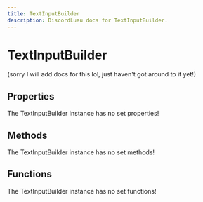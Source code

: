 ```yaml
---
title: TextInputBuilder
description: DiscordLuau docs for TextInputBuilder.
---
```

[//]: # (This file was automatically compiled through the Generator luau code under this repository)
[//]: # (if you want to edit the documentation of discord-luau, please write changes)
[//]: # (to the discord-luau repository itself, we extract the comments from discord-luau and translate)
[//]: # (them into markdown files that Nextra can interpret!)

# TextInputBuilder

(sorry I will add docs for this lol, just haven't got around to it yet!)

[//]: # (----- DOCUMENT PROPERTIES ----- )

## Properties

The TextInputBuilder instance has no set properties!

[//]: # (----- DOCUMENT METHODS ----- )

## Methods

The TextInputBuilder instance has no set methods!

[//]: # (----- DOCUMENT FUNCTIONS ----- )

## Functions

The TextInputBuilder instance has no set functions!

